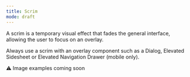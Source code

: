 ```yaml
---
title: Scrim
mode: draft
---
```


A scrim is a temporary visual effect that fades the general interface, allowing the user to focus on an overlay. 

Always use a scrim with an overlay component such as a Dialog, Elevated Sidesheet or Elevated Navigation Drawer (mobile only). 

:warning: Image examples coming soon
